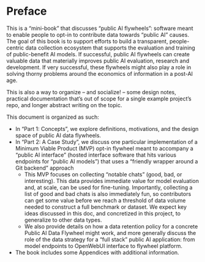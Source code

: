 # Preface {.unnumbered}

This is a "mini-book" that discusses "public AI flywheels": software meant to enable people to opt-in to contribute data towards "public AI" causes. The goal of this book is to support efforts to build a transparent, people-centric data collection ecosystem that supports the evaluation and training of public-benefit AI models. If successful, public AI flywheels can create valuable data that materially improves public AI evaluation, research and development. If very successful, these flywheels might also play a role in solving thorny problems around the economics of information in a post-AI age.

This is also a way to organize -- and socialize! -- some design notes, practical documentation that's out of scope for a single example project's repo, and longer abstract writing on the topic.

This document is organized as such:

- In "Part 1: Concepts", we explore definitions, motivations, and the design space of public AI data flywheels.
- In "Part 2: A Case Study", we discuss one particular implementation of a Minimum Viable Product (MVP) opt-in flywheel meant to accompany a "public AI interface" (hosted interface software that hits various endpoints for "public AI models") that uses a "friendly wrapper around a Git backend" approach
  - This MVP focuses on collecting "notable chats" (good, bad, or interesting). This data provides immediate value for model evaluation and, at scale, can be used for fine-tuning. Importantly, collecting a list of good and bad chats is also immediately fun, so contributors can get some value before we reach a threshold of data volume needed to construct a full benchmark or dataset. We expect key ideas discussed in this doc, and concretized in this project, to generalize to other data types.
  - We also provide details on how a data retention policy for a concrete Public AI Data Flywheel might work, and more generally discuss the role of the data strategy for a "full stack" public AI application: from model endpoints to OpenWebUI interface to flywheel platform.
- The book includes some Appendices with additional information.
